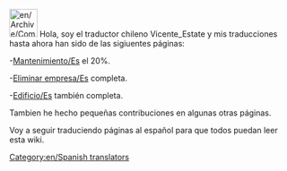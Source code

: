 [[File:en/Archive/Community/Users/Chile.jpeg|50px]] Hola, soy el traductor chileno Vicente_Estate y mis traducciones hasta ahora han sido de las sigiuentes páginas:

-[[es/Manual/Mantenimiento|Mantenimiento/Es]] el 20%.

-[[es/Archive/Manual/Eliminar empresa|Eliminar empresa/Es]] completa.

-[[es/Archive/Manual/Edificio|Edificio/Es]] también completa.

Tambien he hecho pequeñas contribuciones en algunas otras páginas.

Voy a seguir traduciendo páginas al español para que todos puedan leer esta wiki.

[[Category:en/Spanish translators]]